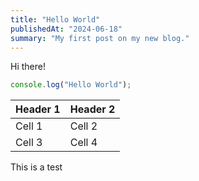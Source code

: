 ```yaml
---
title: "Hello World"
publishedAt: "2024-06-18"
summary: "My first post on my new blog."
---
```


Hi there!

```jsx
console.log("Hello World");
```

| Header 1 | Header 2 |
| -------- | -------- |
| Cell 1   | Cell 2   |
| Cell 3   | Cell 4   |

This is a test


